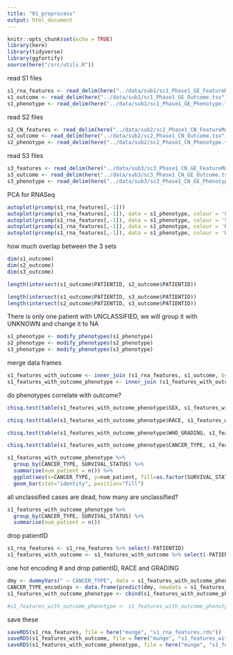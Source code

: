 ```yaml
---
title: "01_preprocess"
output: html_document
---
```


```r
knitr::opts_chunk$set(echo = TRUE)
library(here)
library(tidyverse)
library(ggfortify)
source(here("/src/utils.R"))
```


read S1 files
```r

s1_rna_features <- read_delim(here("../data/sub1/sc1_Phase1_GE_FeatureMatrix.tsv"), delim="\t")
s1_outcome <- read_delim(here("../data/sub1/sc1_Phase1_GE_Outcome.tsv"), delim="\t")
s1_phenotype <- read_delim(here("../data/sub1/sc1_Phase1_GE_Phenotype.tsv"), delim="\t")

```

read S2 files
```r

s2_CN_features <- read_delim(here("../data/sub2/sc2_Phase1_CN_FeatureMatrix.tsv"), delim="\t")
s2_outcome <- read_delim(here("../data/sub2/sc2_Phase1_CN_Outcome.tsv"), delim="\t")
s2_phenotype <- read_delim(here("../data/sub2/sc2_Phase1_CN_Phenotype.tsv"), delim="\t")

```

read S3 files
```r

s3_features <- read_delim(here("../data/sub3/sc3_Phase1_CN_GE_FeatureMatrix.tsv"), delim="\t")
s3_outcome <- read_delim(here("../data/sub3/sc3_Phase1_CN_GE_Outcome.tsv"), delim="\t")
s3_phenotype <- read_delim(here("../data/sub3/sc3_Phase1_CN_GE_Phenotype.tsv"), delim="\t")

```


PCA for RNASeq
```r
autoplot(prcomp(s1_rna_features[,-1]))
autoplot(prcomp(s1_rna_features[,-1]), data = s1_phenotype, colour = 'CANCER_TYPE')
autoplot(prcomp(s1_rna_features[,-1]), data = s1_phenotype, colour = 'SEX')
autoplot(prcomp(s1_rna_features[,-1]), data = s1_phenotype, colour = 'RACE')
autoplot(prcomp(s1_rna_features[,-1]), data = s1_phenotype, colour = 'WHO_GRADING')
```


how much overlap between the 3 sets
```r
dim(s1_outcome)
dim(s2_outcome)
dim(s3_outcome)

length(intersect(s1_outcome$PATIENTID, s2_outcome$PATIENTID))

length(intersect(s1_outcome$PATIENTID, s3_outcome$PATIENTID))
length(intersect(s2_outcome$PATIENTID, s3_outcome$PATIENTID))
```

There is only one patient with UNCLASSIFIED, we will group it with UNKNOWN and change it to NA
```r
s1_phenotype <- modify_phenotypes(s1_phenotype)
s2_phenotype <- modify_phenotypes(s2_phenotype)
s3_phenotype <- modify_phenotypes(s3_phenotype)
```

merge data frames
```r
s1_features_with_outcome <- inner_join (s1_rna_features, s1_outcome, by="PATIENTID")
s1_features_with_outcome_phenotype <- inner_join (s1_features_with_outcome, s1_phenotype, by="PATIENTID")
```

do phenotypes correlate with outcome?
```r
chisq.test(table(s1_features_with_outcome_phenotype$SEX, s1_features_with_outcome_phenotype$SURVIVAL_STATUS))

chisq.test(table(s1_features_with_outcome_phenotype$RACE, s1_features_with_outcome_phenotype$SURVIVAL_STATUS))

chisq.test(table(s1_features_with_outcome_phenotype$WHO_GRADING, s1_features_with_outcome_phenotype$SURVIVAL_STATUS))

chisq.test(table(s1_features_with_outcome_phenotype$CANCER_TYPE, s1_features_with_outcome_phenotype$SURVIVAL_STATUS))

```

```r

s1_features_with_outcome_phenotype %>% 
  group_by(CANCER_TYPE, SURVIVAL_STATUS) %>%
  summarise(num_patient = n()) %>%                     
  ggplot(aes(x=CANCER_TYPE, y=num_patient, fill=as.factor(SURVIVAL_STATUS))) +
  geom_bar(stat="identity", position="fill")
```

all unclassified cases are dead, how many are unclassified?
```r
s1_features_with_outcome_phenotype %>% 
  group_by(CANCER_TYPE, SURVIVAL_STATUS) %>%
  summarise(num_patient = n()) 

```

drop patientID
```r
s1_rna_features <- s1_rna_features %>% select(-PATIENTID)
s1_features_with_outcome <- s1_features_with_outcome %>% select(-PATIENTID)
```

one hot encoding 
# and drop patientID, RACE and GRADING
```r
dmy <- dummyVars(" ~ CANCER_TYPE", data = s1_features_with_outcome_phenotype)
CANCER_TYPE_encodings <- data.frame(predict(dmy, newdata = s1_features_with_outcome_phenotype))
s1_features_with_outcome_phenotype <- cbind(s1_features_with_outcome_phenotype, CANCER_TYPE_encodings)

#s1_features_with_outcome_phenotype <- s1_features_with_outcome_phenotype %>% select(-PATIENTID, -RACE,  -WHO_GRADING, -CANCER_TYPE )
```

save these
```r
saveRDS(s1_rna_features, file = here("munge", "s1_rna_features.rds"))
saveRDS(s1_features_with_outcome, file = here("munge", "s1_features_with_outcome.rds"))
saveRDS(s1_features_with_outcome_phenotype, file = here("munge", "s1_features_with_outcome_phenotype.rds"))
```